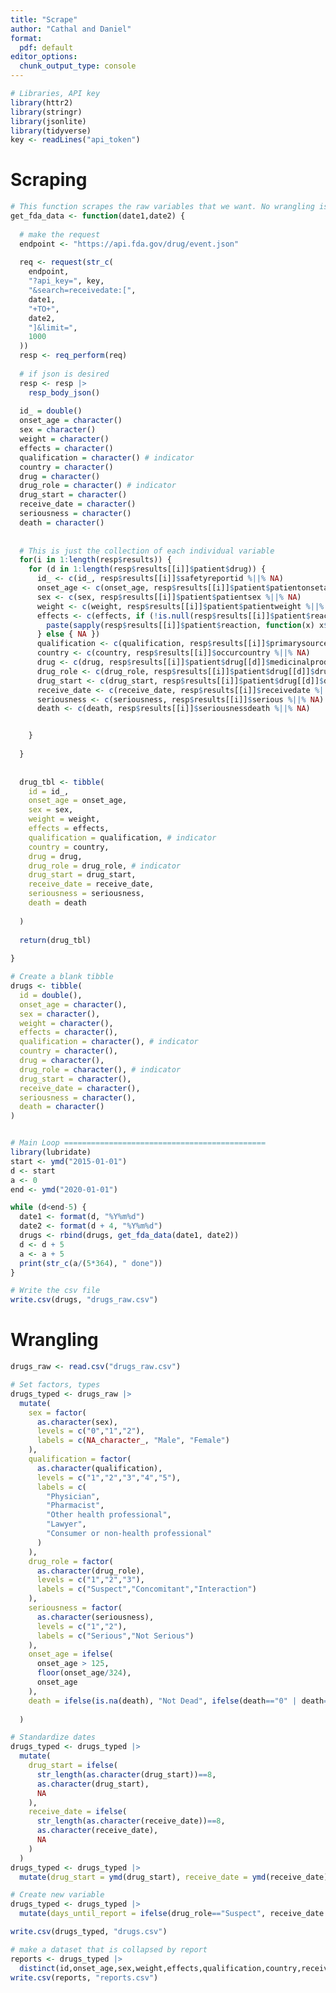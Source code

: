 ```yaml
---
title: "Scrape"
author: "Cathal and Daniel"
format:
  pdf: default
editor_options: 
  chunk_output_type: console
---
```


```r
# Libraries, API key
library(httr2)
library(stringr)
library(jsonlite)
library(tidyverse)
key <- readLines("api_token")
```


# Scraping

```r
# This function scrapes the raw variables that we want. No wrangling is done here
get_fda_data <- function(date1,date2) {
  
  # make the request
  endpoint <- "https://api.fda.gov/drug/event.json"
  
  req <- request(str_c(
    endpoint,  
    "?api_key=", key, 
    "&search=receivedate:[", 
    date1, 
    "+TO+", 
    date2, 
    "]&limit=",
    1000
  ))
  resp <- req_perform(req)
  
  # if json is desired
  resp <- resp |>
    resp_body_json()
  
  id_ = double()
  onset_age = character()
  sex = character()
  weight = character()
  effects = character()
  qualification = character() # indicator
  country = character()
  drug = character()
  drug_role = character() # indicator
  drug_start = character()
  receive_date = character()
  seriousness = character()
  death = character()
  
  
  # This is just the collection of each individual variable
  for(i in 1:length(resp$results)) {
    for (d in 1:length(resp$results[[i]]$patient$drug)) {
      id_ <- c(id_, resp$results[[i]]$safetyreportid %||% NA)
      onset_age <- c(onset_age, resp$results[[i]]$patient$patientonsetage %||% NA)
      sex <- c(sex, resp$results[[i]]$patient$patientsex %||% NA)
      weight <- c(weight, resp$results[[i]]$patient$patientweight %||% NA)
      effects <- c(effects, if (!is.null(resp$results[[i]]$patient$reaction)) {
        paste(sapply(resp$results[[i]]$patient$reaction, function(x) x$reactionmeddrapt %||% NA), collapse = ";")
      } else { NA })
      qualification <- c(qualification, resp$results[[i]]$primarysource$qualification %||% NA)
      country <- c(country, resp$results[[i]]$occurcountry %||% NA)
      drug <- c(drug, resp$results[[i]]$patient$drug[[d]]$medicinalproduct %||% NA)
      drug_role <- c(drug_role, resp$results[[i]]$patient$drug[[d]]$drugcharacterization %||% NA)
      drug_start <- c(drug_start, resp$results[[i]]$patient$drug[[d]]$drugstartdate %||% NA)
      receive_date <- c(receive_date, resp$results[[i]]$receivedate %||% NA)
      seriousness <- c(seriousness, resp$results[[i]]$serious %||% NA)
      death <- c(death, resp$results[[i]]$seriousnessdeath %||% NA)


    }
    
  }
  
  
  drug_tbl <- tibble(
    id = id_,
    onset_age = onset_age,
    sex = sex,
    weight = weight,
    effects = effects,
    qualification = qualification, # indicator
    country = country,
    drug = drug,
    drug_role = drug_role, # indicator
    drug_start = drug_start,
    receive_date = receive_date,
    seriousness = seriousness,
    death = death
    
  )
    
  return(drug_tbl)
  
}

# Create a blank tibble
drugs <- tibble(
  id = double(),
  onset_age = character(),
  sex = character(),
  weight = character(),
  effects = character(),
  qualification = character(), # indicator
  country = character(),
  drug = character(),
  drug_role = character(), # indicator
  drug_start = character(),
  receive_date = character(),
  seriousness = character(),
  death = character()
)


# Main Loop =============================================
library(lubridate)
start <- ymd("2015-01-01")
d <- start
a <- 0
end <- ymd("2020-01-01")

while (d<end-5) {
  date1 <- format(d, "%Y%m%d")
  date2 <- format(d + 4, "%Y%m%d")
  drugs <- rbind(drugs, get_fda_data(date1, date2))
  d <- d + 5
  a <- a + 5
  print(str_c(a/(5*364), " done"))
}

# Write the csv file
write.csv(drugs, "drugs_raw.csv")
```

# Wrangling

```r
drugs_raw <- read.csv("drugs_raw.csv")

# Set factors, types
drugs_typed <- drugs_raw |>
  mutate(
    sex = factor(
      as.character(sex), 
      levels = c("0","1","2"), 
      labels = c(NA_character_, "Male", "Female")
    ),
    qualification = factor(
      as.character(qualification),
      levels = c("1","2","3","4","5"),
      labels = c(
        "Physician",
        "Pharmacist",
        "Other health professional",
        "Lawyer", 
        "Consumer or non-health professional"
      )
    ),
    drug_role = factor(
      as.character(drug_role),
      levels = c("1","2","3"),
      labels = c("Suspect","Concomitant","Interaction")
    ),
    seriousness = factor(
      as.character(seriousness),
      levels = c("1","2"),
      labels = c("Serious","Not Serious")
    ),
    onset_age = ifelse(
      onset_age > 125,
      floor(onset_age/324),
      onset_age
    ),
    death = ifelse(is.na(death), "Not Dead", ifelse(death=="0" | death==0, "Not Dead", "Dead"))
    
  )

# Standardize dates
drugs_typed <- drugs_typed |>
  mutate(
    drug_start = ifelse(
      str_length(as.character(drug_start))==8,
      as.character(drug_start),
      NA
    ),
    receive_date = ifelse(
      str_length(as.character(receive_date))==8,
      as.character(receive_date),
      NA
    )
  )
drugs_typed <- drugs_typed |>
  mutate(drug_start = ymd(drug_start), receive_date = ymd(receive_date))

# Create new variable
drugs_typed <- drugs_typed |>
  mutate(days_until_report = ifelse(drug_role=="Suspect", receive_date - drug_start, NA))

write.csv(drugs_typed, "drugs.csv")

# make a dataset that is collapsed by report
reports <- drugs_typed |>
  distinct(id,onset_age,sex,weight,effects,qualification,country,receive_date,seriousness,death)
write.csv(reports, "reports.csv")
```

